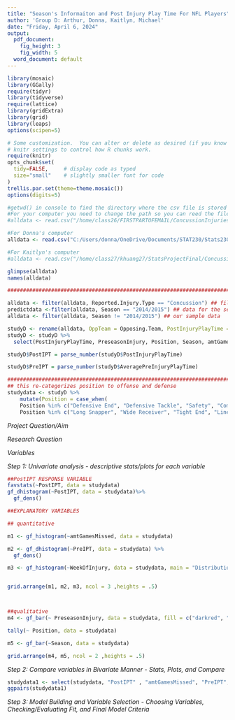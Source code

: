 ```yaml
---
title: "Season's Informaiton and Post Injury Play Time For NFL Players"
author: 'Group D: Arthur, Donna, Kaitlyn, Michael'
date: "Friday, April 6, 2024"
output:
  pdf_document:
    fig_height: 3
    fig_width: 5
  word_document: default
---
```


```r
library(mosaic)
library(GGally)
require(tidyr)
library(tidyverse)
require(lattice)
library(gridExtra)
library(grid)
library(leaps)
options(scipen=5)
```

```r
# Some customization.  You can alter or delete as desired (if you know what you are doing).
# knitr settings to control how R chunks work.
require(knitr)
opts_chunk$set(
  tidy=FALSE,     # display code as typed
  size="small"    # slightly smaller font for code
)
trellis.par.set(theme=theme.mosaic())  
options(digits=5)
```


```r
#getwd() in console to find the directory where the csv file is stored on your computer
#For your computer you need to change the path so you can reed the file
#alldata <- read.csv("/home/class26/FIRSTPARTOFEMAIL/ConcussionInjuries2012-2014.csv") 

#For Donna's computer
alldata <- read.csv("C:/Users/donna/OneDrive/Documents/STAT230/Stats230FinalProject/ConcussionInjuries2012-2014.csv") 

#For Kaitlyn's computer
#alldata <- read.csv("/home/class27/khuang27/StatsProjectFinal/ConcussionInjuries2012-2014.csv")

glimpse(alldata)
names(alldata)

#######################################################################################################

alldata <- filter(alldata, Reported.Injury.Type == "Concussion") ## filter so there's only concussions 
predictdata <-filter(alldata, Season == "2014/2015") ## data for the season we're predicting
alldata <- filter(alldata, Season != "2014/2015") ## our sample data

studyD <- rename(alldata, OppTeam = Opposing.Team, PostInjuryPlayTime = Play.Time.After.Injury, PreseasonInjury = Pre.Season.Injury., OnWinningTeam = Winning.Team., amtTimeInjured = Weeks.Injured, WeekOfInjury = Week.of.Injury, UnknownInjury = Unknown.Injury., ReportedTypeOfInjury = Reported.Injury.Type, AveragePreInjuryPlayTime = Average.Playtime.Before.Injury, TotalSnaps = Total.Snaps, amtGamesMissed = Games.Missed)
studyD <- studyD %>% 
  select(PostInjuryPlayTime, PreseasonInjury, Position, Season, amtGamesMissed, AveragePreInjuryPlayTime, WeekOfInjury)

studyD$PostIPT = parse_number(studyD$PostInjuryPlayTime)

studyD$PreIPT = parse_number(studyD$AveragePreInjuryPlayTime)

#######################################################################################################
## this re-categorizes position to offense and defense
studydata <- studyD %>% 
    mutate(Position = case_when(
    Position %in% c("Defensive End", "Defensive Tackle", "Safety", "Comerback" ) ~ "defense",
    Position %in% c("Long Snapper", "Wide Receiver", "Tight End", "Linebacker", "Quarterback", "Center", "Guard", "Full Back", "Running Back", "Offensive Tackle") ~ "offense"))
```
*Project Question/Aim*

*Research Question*

*Variables*

*Step 1: Univariate analysis - descriptive stats/plots for each variable*
```r
##PostIPT RESPONSE VARIABLE
favstats(~PostIPT, data = studydata)
gf_dhistogram(~PostIPT, data = studydata)%>%
  gf_dens()

```
```r
##EXPLANATORY VARIABLES

## quantitative

m1 <- gf_histogram(~amtGamesMissed, data = studydata)

m2 <- gf_dhistogram(~PreIPT, data = studydata) %>%
  gf_dens()

m3 <- gf_histogram(~WeekOfInjury, data = studydata, main = "Distribution of Week of Injury")


grid.arrange(m1, m2, m3, ncol = 3 ,heights = .5) 



##qualitative
m4 <- gf_bar(~ PreseasonInjury, data = studydata, fill = c("darkred", "forestgreen"), main = "Number of Preseason Injuries")

tally(~ Position, data = studydata)

m5 <- gf_bar(~Season, data = studydata)

grid.arrange(m4, m5, ncol = 2 ,heights = .5) 

```


*Step 2: Compare variables in Bivariate Manner -  Stats, Plots, and Compare*

```r
studydata1 <- select(studydata, "PostIPT" , "amtGamesMissed", "PreIPT", "WeekOfInjury", "PreseasonInjury", "Position", "Season")
ggpairs(studydata1)


```


*Step 3: Model Building and Variable Selection - Choosing Variables, Checking/Evaluating Fit, and Final Model Criteria*
